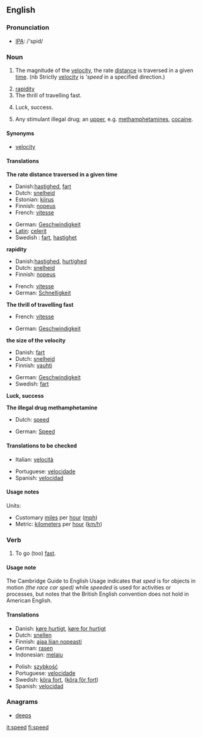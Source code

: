 ==English==

===Pronunciation===
*[[w:IPA|IPA]]: /'spid/

===Noun===
{{en-noun|speed|speeds}}

# {{math}} {{physics}} The magnitude of the [[velocity]], the rate [[distance]] is traversed in a given [[time]]. (nb Strictly [[velocity]] is '''speed'' in a specified direction.)
# [[rapidity]]
# The thrill of travelling fast.
# {{archaic}} Luck, success.
# {{slang}} Any stimulant illegal drug; an [[upper]], e.g. [[methamphetamine]]s, [[cocaine]].

====Synonyms====
*[[velocity]]

====Translations====
'''The rate distance traversed in a given time'''
{{top}}
*Danish:[[hastighed]], [[fart]]
*Dutch: [[snelheid]] {{f}}
*Estonian: [[kiirus]]
*Finnish: [[nopeus]]
*French: [[vitesse]] {{f}}
{{mid}}
*German: [[Geschwindigkeit]] {{f}}
*[[Latin]]: [[celerit]]
*Swedish : [[fart]], [[hastighet]]
{{bottom}}

'''rapidity'''
{{top}}
*Danish:[[hastighed]], [[hurtighed]]
*Dutch: [[snelheid]] {{f}}
*Finnish: [[nopeus]]
{{mid}}
*French: [[vitesse]]
*German: [[Schnelligkeit]]
{{bottom}}

'''The thrill of travelling fast'''
{{top}}
*French: [[vitesse]]
{{mid}}
*German: [[Geschwindigkeit]] {{f}}
{{bottom}}

'''the size of the velocity'''
{{top}}
*Danish: [[fart]]
*Dutch: [[snelheid]] {{f}}
*Finnish: [[vauhti]]
{{mid}}
*German: [[Geschwindigkeit]] {{f}}
*Swedish: [[fart]]
{{bottom}}

'''Luck, success'''
{{top}}
{{mid}}
{{bottom}}

'''The illegal drug methamphetamine'''
{{top}}
*Dutch: [[speed#Dutch|speed]]
{{mid}}
*German: [[Speed]] {{n}}
{{bottom}}

====Translations to be checked====
{{checktrans}}
{{top}}
*Italian: [[velocità]]
{{mid}}
*Portuguese: [[velocidade]]
*Spanish: [[velocidad]]
{{bottom}}

====Usage notes====
Units:
*Customary [[mile]]s per [[hour]] ([[mph]])
*Metric: [[kilometer]]s per [[hour]] ([[km/h]])

===Verb===
{{irregverb|'''to speed'''|'''[[speeds]]'''|'''[[sped]] '''or''' [[speeded]]'''|'''[[sped]] '''or''' [[speeded]]'''|'''[[speeding]]'''}}

# To go (too) [[fast]].

====Usage note====
The Cambridge Guide to English Usage indicates that ''sped'' is for objects in motion ''(the race car sped)'' while ''speeded'' is used for activities or processes, but notes that the British English convention does not hold in American English.  <!--Sped is the only correct form in American English, but additional references are still needed for that...rfv?  Also, should ''speeded'' be only listed as a related term to [[sped]] but not linked here at all?-->

====Translations====
{{top}}
*Danish: [[køre hurtigt]], [[køre for hurtigt]]
*Dutch: [[snellen]]
*Finnish: [[ajaa liian nopeasti]]
*German: [[rasen]]
*Indonesian: [[laju|melaju]]
{{mid}}
*Polish: [[szybkość]]
*Portuguese: [[velocidade]]
*Swedish: [[köra fort]], ([[köra för fort]])
*Spanish: [[velocidad]]
{{bottom}}

===Anagrams===
*[[deeps]]

[[it:speed]]
[[fi:speed]]